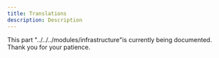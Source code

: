```yaml
---
title: Translations
description: Description
---
```


This part "../../../modules/infrastructure"is currently being documented. Thank you for your patience.